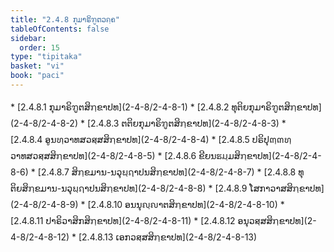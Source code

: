 ```yaml
---
title: "2.4.8 ກຸມາຣິຠູຕວຄ຺ຄ"
tableOfContents: false
sidebar:
  order: 15
type: "tipitaka"
basket: "vi"
book: "paci"
---
```



<DynamicBreadcrumb />



<TableOfContents book="paci" section="2.4.8">
* [2.4.8.1 ກຸມາຣິຠູຕສິກ຺ຂາປທ](2-4-8/2-4-8-1)
* [2.4.8.2 ທຸຕິຍກຸມາຣິຠູຕສິກ຺ຂາປທ](2-4-8/2-4-8-2)
* [2.4.8.3 ຕຕິຍກຸມາຣິຠູຕສິກ຺ຂາປທ](2-4-8/2-4-8-3)
* [2.4.8.4 ອູນທ຺ວາທສວສ຺ສສິກ຺ຂາປທ](2-4-8/2-4-8-4)
* [2.4.8.5 ປຣິປຸຓ຺ຓທ຺ວາທສວສ຺ສສິກ຺ຂາປທ](2-4-8/2-4-8-5)
* [2.4.8.6 ຂີຍນຘມ຺ມສິກ຺ຂາປທ](2-4-8/2-4-8-6)
* [2.4.8.7 ສິກ຺ຂມານ-ນວຸຏ຺ຐາປນສິກ຺ຂາປທ](2-4-8/2-4-8-7)
* [2.4.8.8 ທຸຕິຍສິກ຺ຂມານ-ນວຸຏ຺ຐາປນສິກ຺ຂາປທ](2-4-8/2-4-8-8)
* [2.4.8.9 ໂສກາວາສສິກ຺ຂາປທ](2-4-8/2-4-8-9)
* [2.4.8.10 ອນນຸຎ຺ຎາຕສິກ຺ຂາປທ](2-4-8/2-4-8-10)
* [2.4.8.11 ປາຣິວາສິກສິກ຺ຂາປທ](2-4-8/2-4-8-11)
* [2.4.8.12 ອນຸວສ຺ສສິກ຺ຂາປທ](2-4-8/2-4-8-12)
* [2.4.8.13 ເອກວສ຺ສສິກ຺ຂາປທ](2-4-8/2-4-8-13)
</TableOfContents>